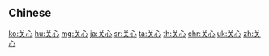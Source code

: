 {{also|關心}}
==Chinese==
{{zh-see|關心}}

[[ko:关心]]
[[hu:关心]]
[[mg:关心]]
[[ja:关心]]
[[sr:关心]]
[[ta:关心]]
[[th:关心]]
[[chr:关心]]
[[uk:关心]]
[[zh:关心]]
